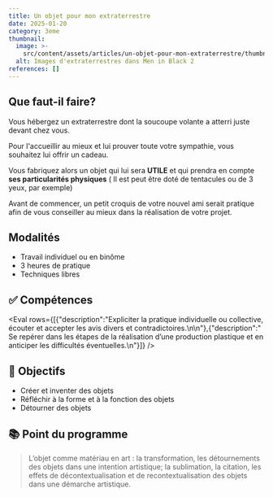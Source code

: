 ```yaml
---
title: Un objet pour mon extraterrestre
date: 2025-01-20
category: 3eme
thumbnail:
  image: >-
    src/content/assets/articles/un-objet-pour-mon-extraterrestre/thumbnail/image.jpg
  alt: Images d'extraterrestres dans Men in Black 2
references: []
---
```

## <AnimatedEmoji emoji="1f47d" /> **Que faut-il faire?**

Vous hébergez un extraterrestre dont la soucoupe volante a atterri juste devant chez vous.

Pour l'accueillir au mieux et lui prouver toute votre sympathie, vous souhaitez lui offrir un cadeau.&#x20;

Vous fabriquez alors un objet qui lui sera **UTILE** et qui prendra en compte **ses particularités physiques** ( Il est peut être doté de tentacules ou de 3 yeux, par exemple)

Avant de commencer, un petit croquis de votre nouvel ami serait pratique afin de vous conseiller au mieux dans la réalisation de votre projet.

## <AnimatedEmoji emoji="261d_fe0f" /> **Modalités**

* Travail individuel ou en binôme
* 3 heures de pratique
* Techniques libres

## **✅** **Compétences**

<Eval rows={[{"description":"Expliciter la pratique individuelle ou collective, écouter et accepter les avis divers et contradictoires.\n\n"},{"description":" Se repérer dans les étapes de la réalisation d’une production plastique et en anticiper les difficultés éventuelles.\n"}]} />

## **🏁 Objectifs**

* Créer et inventer des objets
* Réfléchir à la forme et à la fonction des objets
* Détourner des objets

## **📚 Point du programme**

> L’objet comme matériau en art : la transformation, les détournements des objets dans une intention artistique; la sublimation, la citation, les effets de décontextualisation et de recontextualisation des objets dans une démarche artistique.
